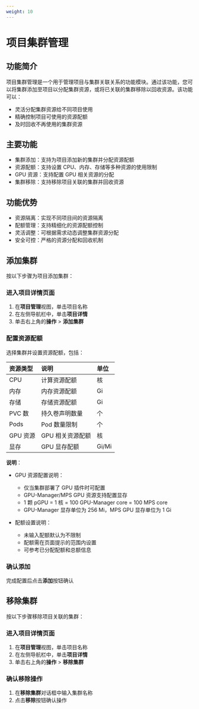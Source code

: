 ```yaml
---
weight: 10
---
```


# 项目集群管理

## 功能简介

项目集群管理是一个用于管理项目与集群关联关系的功能模块。通过该功能，您可以将集群添加至项目以分配集群资源，或将已关联的集群移除以回收资源。该功能可以：

- 灵活分配集群资源给不同项目使用
- 精确控制项目可使用的资源配额
- 及时回收不再使用的集群资源

## 主要功能

- 集群添加：支持为项目添加新的集群并分配资源配额
- 资源配额：支持设置 CPU、内存、存储等多种资源的使用限制
- GPU 资源：支持配置 GPU 相关资源的分配
- 集群移除：支持移除项目关联的集群并回收资源

## 功能优势

- 资源隔离：实现不同项目间的资源隔离
- 配额管理：支持精细化的资源配额控制
- 灵活调整：可根据需求动态调整集群资源分配
- 安全可控：严格的资源分配和回收机制

## 添加集群

按以下步骤为项目添加集群：

<Steps>

### 进入项目详情页面

1. 在**项目管理**视图，单击项目名称
2. 在左侧导航栏中，单击**项目详情**
3. 单击右上角的**操作** > **添加集群**

### 配置资源配额

选择集群并设置资源配额，包括：

| 资源类型 | 说明 | 单位 |
| :--- | :--- | :--- |
| CPU | 计算资源配额 | 核 |
| 内存 | 内存资源配额 | Gi |
| 存储 | 存储资源配额 | Gi |
| PVC 数 | 持久卷声明数量 | 个 |
| Pods | Pod 数量限制 | 个 |
| GPU 资源 | GPU 相关资源配额 | 核 |
| 显存 | GPU 显存配额 | Gi/Mi |

**说明**：

- GPU 资源配置说明：
  - 仅当集群部署了 GPU 插件时可配置
  - GPU-Manager/MPS GPU 资源支持配置显存
  - 1 颗 pGPU = 1 核 = 100 GPU-Manager core = 100 MPS core
  - GPU-Manager 显存单位为 256 Mi，MPS GPU 显存单位为 1 Gi

- 配额设置说明：
  - 未输入配额默认为不限制
  - 配额需在页面提示的范围内设置
  - 可参考已分配配额和总额信息

### 确认添加

完成配置后点击**添加**按钮确认

</Steps>

## 移除集群

按以下步骤移除项目关联的集群：

<Steps>

### 进入项目详情页面

1. 在**项目管理**视图，单击项目名称
2. 在左侧导航栏中，单击**项目详情**
3. 单击右上角的**操作** > **移除集群**

### 确认移除操作

1. 在**移除集群**对话框中输入集群名称
2. 点击**移除**按钮确认操作

</Steps>